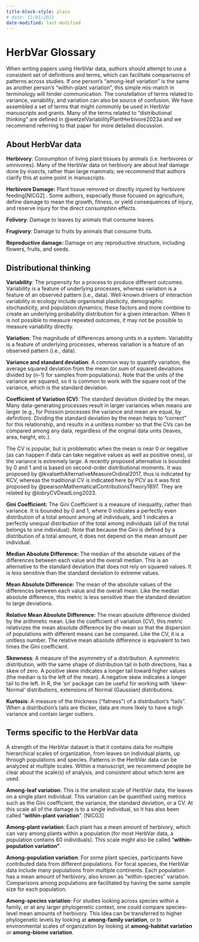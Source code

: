 ```yaml
---
title-block-style: plain
# date: 11/01/2021
date-modified: last-modified
---
```

#  HerbVar Glossary

When writing papers using HerbVar data, authors should attempt to use a consistent set of definitions and terms, which can facilitate comparisons of patterns across studies. If one person’s “among-leaf variation” is the same as another person’s “within-plant variation”, this simple mis-match in terminology will hinder communication. The constellation of terms related to variance, variability, and variation can also be source of confusion. We have assembled a set of terms that might commonly be used in HerbVar manuscripts and grants. Many of the terms related to “distributional thinking” are defined in @wetzelVariabilityPlantHerbivore2023a and we recommend referring to that paper for more detailed discussion.

 

## About HerbVar data

**Herbivory**: Consumption of living plant tissues by animals (i.e. herbivores or omnivores). Many of the HerbVar data on herbivory are about leaf damage done by insects, rather than large mammals; we recommend that authors clarify this at some point in manuscripts.

**Herbivore Damage:** Plant tissue removed or directly injured by herbivore feeding\[NICG2\] . Some authors, especially those focused on agriculture, define damage to mean the growth, fitness, or yield consequences of injury, and reserve injury for the direct consumption effects.

**Folivory**: Damage to leaves by animals that consume leaves.

**Frugivory**: Damage to fruits by animals that consume fruits.

**Reproductive damage:** Damage on any reproductive structure, including flowers, fruits, and seeds.

 

## Distributional thinking

**Variability**: The propensity for a process to produce different outcomes. Variability is a feature of underlying processes, whereas variation is a feature of an observed pattern (i.e., data). Well-known drivers of interaction variability in ecology include organismal plasticity, demographic stochasticity, and population dynamics; these factors and more combine to create an underlying probability distribution for a given interaction. When it is not possible to measure repeated outcomes, it may not be possible to measure variability directly.

**Variation**: The magnitude of differences among units in a system. Variability is a feature of underlying processes, whereas variation is a feature of an observed pattern (i.e., data).

**Variance and standard deviation**: A common way to quantify variation, the average squared deviation from the mean (or sum of squared deviations divided by (n-1) for samples from populations). Note that the units of the variance are squared, so it is common to work with the square root of the variance, which is the standard deviation.

**Coefficient of Variation (CV)**: The standard deviation divided by the mean. Many data-generating processes result in larger variances when means are larger (e.g., for Poisson processes the variance and mean are equal, by definition). Dividing the standard deviation by the mean helps to “correct” for this relationship, and results in a unitless number so that the CVs can be compared among any data, regardless of the original data units (leaves, area, height, etc.).

::: {.callout-important title="Important consideration regarding the CV"}
The CV is popular, but is problematic when the mean is near 0 or negative (as can happen if data can take negative values as well as positive ones), or the variance is extremely large. A recently proposed alternative is bounded by 0 and 1 and is based on second-order distributional moments. It was proposed by @kvalsethAlternativeMeasureOrdinal2017, thus is indicated by KCV, whereas the traditional CV is indicated here by PCV as it was first proposed by @pearsonMathematicalContributionsTheory1897. They are related by @lobryCVDeadLong2023.
:::
 
**Gini Coefficient:** The Gini Coefficient is a measure of inequality, rather than variance. It is bounded by 0 and 1, where 0 indicates a perfectly even distribution of a total amount among all individuals, and 1 indicates a perfectly unequal distribution of the total among individuals (all of the total belongs to one individual).  Note that because the Gini is defined by a distribution of a total amount, it does not depend on the mean amount per individual.

**Median Absolute Difference:** The median of the absolute values of the differences between each value and the overall median. This is an alternative to the standard deviation that does not rely on squared values. It is less sensitive than the standard deviation to extreme values.

**Mean Absolute Difference:** The mean of the absolute values of the differences between each value and the overall mean. Like the median absolute difference, this metric is less sensitive than the standard deviation to large deviations.

**Relative Mean Absolute Difference:** The mean absolute difference divided by the arithmetic mean. Like the coefficient of variation (CV), this metric relativizes the mean absolute difference by the mean so that the dispersion of populations with different means can be compared. Like the CV, it is a unitless number. The relative mean absolute difference is equivalent to two times the Gini coefficient.

**Skewness**: A measure of the asymmetry of a distribution. A symmetric distribution, with the same shape of distribution tail in both directions, has a skew of zero. A positive skew indicates a longer tail toward higher values (the median is to the left of the mean). A negative skew indicates a longer tail to the left. In R, the ‘sn’ package can be useful for working with ‘skew-Normal’ distributions, extensions of Normal (Gaussian) distributions.

**Kurtosis**: A measure of the thickness (“fatness”) of a distribution’s “tails”.  When a distribution’s tails are thicker, data are more likely to have a high variance and contain larger outliers.

 

## Terms specific to the HerbVar data

A strength of the HerbVar dataset is that it contains data for multiple hierarchical scales of organization, from leaves on individual plants, up through populations and species. Patterns in the HerbVar data can be analyzed at multiple scales. Within a manuscript, we recommend people be clear about the scale(s) of analysis, and consistent about which term are used.

**Among-leaf variation**: This is the smallest scale of HerbVar data, the leaves on a single plant individual. This variation can be quantified using metrics such as the Gini coefficient, the variance, the standard deviation, or a CV.  At this scale all of the damage is to a single individual, so it has also been called “**within-plant variation**”.  \[NICG3\] 

**Among-plant variation**: Each plant has a mean amount of herbivory, which can vary among plants within a population (for most HerbVar data, a population contains 60 individuals). This scale might also be called “**within-population variation”**.

**Among-population variation**: For some plant species, participants have contributed data from different populations. For focal species, the HerbVar data include many populations from multiple continents. Each population has a mean amount of herbivory, also known as “within-species” variation. Comparisons among populations are facilitated by having the same sample size for each population.

**Among-species variation**: For studies looking across species within a family, or at any larger phylogenetic context, one could compare species-level mean amounts of herbivory. This idea can be transferred to higher phylogenetic levels by looking at **among-family variation**, or to environmental scales of organization by looking at **among-habitat variation** or **among-biome variation**.

 
 